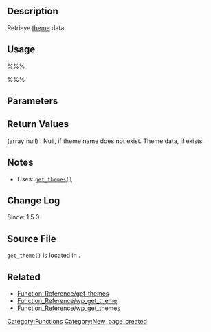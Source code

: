 {{Deprecated|new_function()=wp_get_theme}}

== Description ==
Retrieve [[Glossary#Theme|theme]] data. 

== Usage ==
%%%<?php get_theme( $theme ) ?>%%%

== Parameters ==
{{Parameter|$theme|string|Theme name.}}

== Return Values ==
; (array&#124;null) : Null, if theme name does not exist. Theme data, if exists.

== Notes ==
* Uses: [[Function_Reference/get_themes|<tt>get_themes()</tt>]]

== Change Log ==
Since: 1.5.0

== Source File ==
<tt>get_theme()</tt> is located in {{Trac|wp-includes/deprecated.php}}.

== Related ==
* [[Function_Reference/get_themes]]
* [[Function_Reference/wp_get_theme]]
* [[Function_Reference/wp_get_themes]]

{{Tag Footer}}

[[Category:Functions]]
[[Category:New_page_created]]